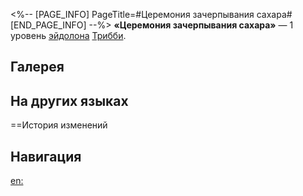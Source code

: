 <%-- [PAGE_INFO]
PageTitle=#Церемония зачерпывания сахара#
[END_PAGE_INFO] --%>
{{Эйдолон Инфобокс
|Название         = Церемония зачерпывания сахара
|Изображение      = Эйдолон Церемония зачерпывания сахара.png
|Персонаж         = Трибби
|Уровень          = 1
|Длительность     = 
|Описание         = Пока зона активна, после того как союзник атакует противника, она дополнительно наносит цели, получившей <u>доп. урон</u> зоны, {{Доп эффект|истинный урон}}, равный 24% от общего урона этой атаки.
|Свойство1        = 
|Масштабирование1 = 
}}
'''«Церемония зачерпывания сахара»''' — 1 уровень [[эйдолон]]а [[Трибби]].

==Галерея==
{{Галерея|position=left|captionalign=center
|Персонаж Трибби Эйдолон 1.png|Осколок Эйдолона
}}

==На других языках==
{{На других языках
|en   = Rite of Sugar Scoop
|zhs  = 拾起砂糖的祭典
|zht  = 拾起砂糖的祭典
|ja   = {{Rubi|砂糖|さとう}}を{{Rubi|拾|ひろ}}い{{Rubi|上|あ}}げる{{Rubi|祭典|さいてん}}
|ko   = 설탕을 줍는 축제
|es   = Festival de recolecta de azúcar
|fr   = Fête de la cuillère à sucre
|ru   = Церемония зачерпывания сахара
|th   = Rite of Sugar Scoop
|vi   = Lễ Hội Nhặt Đường Cát
|de   = Ritual des Streuzuckers
|id   = Rite of Sugar Scoop
|pt   = Ritual da Colher de Açúcar
}}

==История изменений
{{История изменений|3.5}}

==Навигация==
{{Навык Навбокс|Трибби}}

[[en:]]